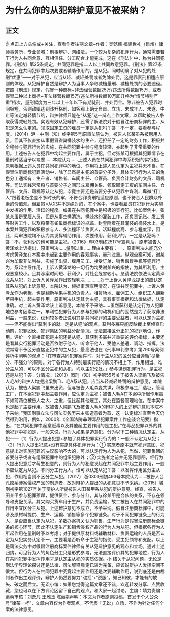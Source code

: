 # 为什么你的从犯辩护意见不被采纳？
## 正文
☝ 点击上方头像或+关注，查看作者往期文章~作者：吴懿儒 福建世礼（泉州）律师事务所，专业领域：刑事辩护、网络法。一个较为复杂的犯罪行为，通常需要若干行为人共同合意、互相信任、分工配合才能完成，这在《刑法》中，称为共同犯罪。《刑法》第25条规定，共同犯罪是指二人以上共同故意犯罪。《刑法》第27条规定，在共同犯罪中起次要或者辅助作用的，是从犯。同时明确了对从犯的处刑“优惠”——对于从犯，应当从轻、减轻处罚或者免除处罚，这是罪责刑相适应原则的体现。从犯辩护自然是辩护人为当事人争取减档量刑、减档处罚的必要途径。按照《刑法》规定，假冒一种商标+非法经营数额25万/违法所得数额15万，或者假冒二种以上商标+非法经营数额15万/违法所得数额10万即升格为“情节特别严重”档次，量刑幅度为三年以上十年以下有期徒刑、并处罚金。除非被告人犯罪时间极短，否则动辄达到该升格刑，如客观上确无自首、立功、未成年人、未遂、中止等法定减轻情节的，辩护律师只能在“从犯”这一辩点上作文章，以帮助被告人争取获得减轻处罚。实现有效从犯辩护，还需了解法院对于假冒注册商标罪的主、从犯是怎么认定的。领取固定工资的雇员一定是从犯吗？答：不一定，要看参与程度。（2014）沪一中刑（知）终字第5号原审法院认为，被告人张某虽系被聘用人员，但其不仅直接从事假冒雀巢桶装水的生产，还担任了一定的财务工作，积极并全程参与犯罪行为的实施，在共同犯罪中参与程度较深，亦起到了非常重要的作用。上述被告人在犯罪中均起主要作用，属于主犯，但对张某可根据其犯罪情节在量刑时适当予以考虑……本院认为……上述人员在共同犯罪中均系积极的实行犯，原判根据上述人员在共同犯罪中的地位、作用将上述人员认定为主犯并无不当。在假冒注册商标犯罪活动中，除了显然是主犯的首要分子外，具体实行行为人员的角色分工通常有：生产者、销售者、车间主任、仓管员、负责会计财务的文员、司机等。司法实践常常将与首要分子之间形成雇佣关系、领取固定工资的车间主任、仓管员、文员、司机等认定从犯，毕竟主要还是首要分子从犯罪中谋利、卑微“打工人”跟着老板坐差不多时长的牢，不符合罪责刑相适应原则，也不符合人民群众朴素的价值观。但雇员=从犯并不是绝对的，在个案中，也要看雇员在犯罪行为实施中发挥的作用、活跃的程度。如果在共同犯罪中是积极的实行犯，比如案例中，张某某虽是受雇人员，但是从事空桶清洗、桶装水的灌装工作，还负责记账、发工资等财务工作，以及将带有雀巢商标标识的瓶盖、封套附着在其灌装的桶装水上，是本案共同犯罪的积极参与人、多流程环节负责人，活跃程度高、参与程度深，因此，两审法院均不认为其发挥辅助作用、次要作用。获利少的，一定是从犯吗？答：不，获利少的也可能是主犯。（2016）粤03刑终2517号宣判后，原审被告人黄泽龙上诉提出，原审判决……量刑过重……理由主要有：一、原审判决未能充分考虑黄泽龙在本案中未起到主要作用的客观事实，量刑过重。纵观全案可知，谢某兴为牟取非法利益，实施了出资、雇用员工、接受订单、销售假冒手机等犯罪行为，系起主导作用，上诉人黄泽龙的一切行为均受谢某兴的指使，为其所利用，主观恶意较小。且其涉案时间短、获利少，对社会危害较小。恳请法院依法认定黄泽龙系从犯，对上诉人黄泽龙作出较轻判决…………对于上诉人黄泽龙提出的应认定其系从犯的上诉意见，本院认为，根据审理查明情况，在该共同犯罪中，上诉人黄泽龙作为老板，也是翻新苹果手机的负责人，租赁场地、雇佣工人、组织工人翻新苹果手机，起主要作用，原审判决认定其为主犯，具有事实根据和法律依据，认定准确。对上诉人黄泽龙该上诉意见，本院不予采纳……虽然获利是认定行为人犯罪地位参考因素之一，牟利性犯罪行为人参与犯罪的动机和目的固然是为了获取非法利益，一般来说，获利较多者正说明其是共同犯罪的主要受益者，可以认定为主犯——但不能得出“获利少的就一定是从犯”的观点。获利多寡只能反映截止至侦查启动前，犯罪团伙、犯罪集团的利益分配情况，无法直接区分正犯的犯罪地位、作用。评价一个直接正犯是主犯还是从犯，其获利多寡并非重要的评价指标，主要还是看其实行犯罪活动是否依附于他人、听命于他人、受他人差遣、调动、指挥。法院常常不予区分直接正犯中的主从犯，最高法也在《刑事审判参考》第790号案例评析中阐明的观点：「在审查共同犯罪案件时，对于主从犯的区分应当遵循“尽量分、不强分”的原则。对于各行为人特别是实行犯的情况不相上下、作用相当、难分主从的，可以不区分主犯和从犯，均以主犯论处。」参与谋划犯罪行为，是主犯还是从犯？答：分情况。（2013）闵刑（知）初字第55号关于被告人梁鹏飞及被告人毛A的辩护人均提出梁鹏飞、毛A系从犯，应当从轻减轻处罚的辩护意见，本院认为，被告人梁鹏飞虽未出资，但与被告人毛森淼共谋，积极参与工厂选址，管理工厂，在本案犯罪中起主要作用，应认定为主犯；被告人毛A在本案中所起作用虽不如前两位被告人之大、之重，但比起其他雇工，其处在监督管理地位，在本案中也是起了主要作用。故被告人梁鹏飞及被告人毛A的辩护人的上述辩护意见本院不予采纳。”我国刑事立法与司法实务历来主张造意者为首，这一认定标准直至今天仍然得到沿用，例如，2000年《全国法院审理毒品犯罪案件工作座谈会纪要》指出，“在共同犯罪中起意贩毒以及其他起主要作用的是主犯。”在毒品犯罪以外的其他犯罪中亦如是，一般来说，行为人如果是造意犯，分为以下三种情况认定主、从犯——（1）行为人提出犯意+参加了具体犯罪实行行为的：一般不认定为从犯；（2）行为人提出犯意+没有实施具体犯罪行为：① 实施者原本就有犯罪意图、犯意提出对实施犯罪的决议影响不大的，可以认定行为人为从犯，当然，犯罪集团的首要分子或者有组织犯罪中的组织犯除外；② 实施者之前并无犯罪意图，经行为人提出犯意后才萌生犯意的，则行为人的犯意发起在共同犯罪中起主要作用，一般不应认定为从犯。不同分工行为人，谁可以认定从犯？答：以发挥作用区分主从犯，作用相当则不区分主从犯。（2017）浙0303刑初493号本院认为……被告人吕孔姣系涉案侵权产品的制造者，故对辩护人提出的从犯意见不予采纳。（2015）城刑初字第1027号关于辩护人所提被告人田某甲系从犯的辩护意见。经查，被告人田某甲参与犯罪预谋，提供资金，参与分红，其与徐某甲是合伙的关系，不存在领导和支配关系，其又购买货车用于生产，并负责运输，故二被告人在共同犯罪中的作用不宜区分主从犯。上述辩护意见不成立，不予采纳。假冒注册商标罪中，可能涉及原材料提供、生产、运输、销售等多个犯罪链条。对于不同犯罪链条上的行为人，是否应当认定为从犯，多数办案机关认为销售、生产行为是假冒注册商标全链条的核心环节，因此不认定生产和销售侵权产品的行为人为从犯，但根据各行为人所起作用在量刑时予以考虑；对于提供原材料或辅助材料、负责运输的人员是否认定为从犯实务认定不一，主要看是否听命于主犯的指使、受主犯领导和支配。以上是司法实务中对假冒注册商标案件律师有关从犯辩护意见的观点和立场。通过上述归纳，可见行为人的角色分工只是形式参考，无法直接评价其的犯罪地位，行为人在共同犯罪中发挥作用才是认定主从犯的实质依据。小 结关于从犯问题，无论是刑法学界理论探讨还是法律、司法解释规定已较为完备，应该说辩护人发挥空间不很大。但行为人在共同犯罪中究竟起主要作用还是次要辅助作用，说到底还是由裁判者作出主观评价，辩护人仍然要努力“动摇”+“说服”。知己知彼，才能有的放矢、破之而后立。无讼小编：如果您觉得这篇文章还不错，欢迎转发分享、点赞收藏，您也可以在下方评论区留下自己的观点，和大家一起讨论。主编：靖力责编：梁萌审核：刘逸凡 王雅玉 陈丽娟声明：本文为作者原创投稿，首发于个人公众号“律茶一杯”，文章内容仅为作者观点，不代表「无讼」立场，不作为针对任何个案的法律意见。